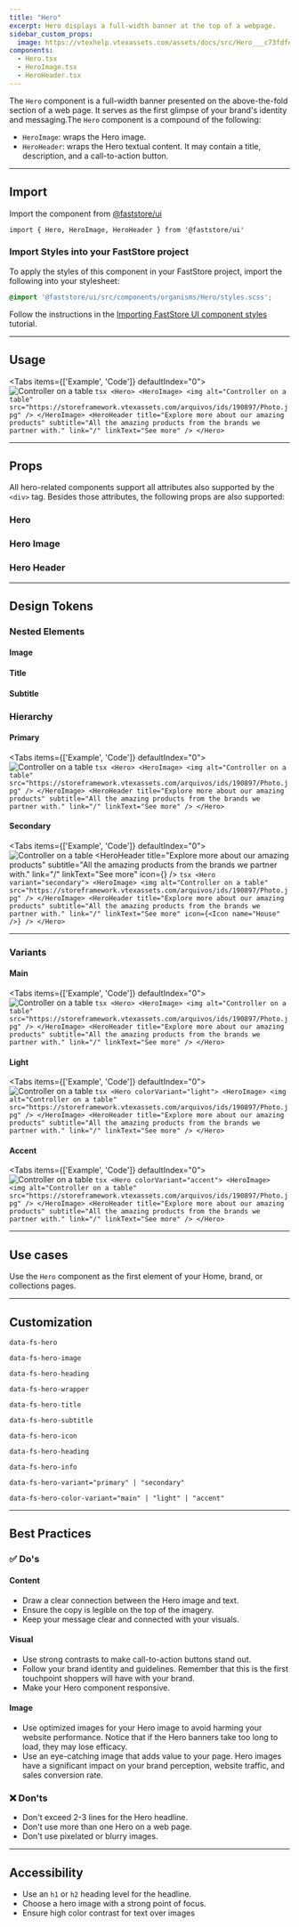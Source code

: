 ```yaml
---
title: "Hero"
excerpt: Hero displays a full-width banner at the top of a webpage.
sidebar_custom_props:
  image: https://vtexhelp.vtexassets.com/assets/docs/src/Hero___c73fdfe80ce87c2ccc4701c07e9d5398.png
components:
  - Hero.tsx
  - HeroImage.tsx
  - HeroHeader.tsx
---
```


The `Hero` component is a full-width banner presented on the above-the-fold section of a web page. It serves as the first glimpse of your brand's identity and messaging.The `Hero` component is a compound of the following:

- `HeroImage`: wraps the Hero image.
- `HeroHeader`: wraps the Hero textual content. It may contain a title, description, and a call-to-action button.

---

## Import

Import the component from [@faststore/ui](/docs/guides/faststore/components-index)

```tsx
import { Hero, HeroImage, HeroHeader } from '@faststore/ui'
```

### Import Styles into your FastStore project

To apply the styles of this component in your FastStore project, import the following into your stylesheet:

```scss
@import '@faststore/ui/src/components/organisms/Hero/styles.scss';
```

Follow the instructions in the [Importing FastStore UI component styles](https://developers.vtex.com/docs/guides/faststore/using-themes-importing-ui-components-styles) tutorial.

---

## Usage

<Tabs items={['Example', 'Code']} defaultIndex="0">
  <Tab>
    <OverviewSection>
      <Hero>
        <HeroImage>
          <img
            alt="Controller on a table"
            src="https://storeframework.vtexassets.com/arquivos/ids/190897/Photo.jpg"
          />
        </HeroImage>
        <HeroHeader
          title="Explore more about our amazing products"
          subtitle="All the amazing products from the brands we partner with."
          link="/"
          linkText="See more"
        />
      </Hero>
    </OverviewSection>
  </Tab>
  <Tab>
    ```tsx
    <Hero>
      <HeroImage>
        <img
          alt="Controller on a table"
          src="https://storeframework.vtexassets.com/arquivos/ids/190897/Photo.jpg"
        />
      </HeroImage>
      <HeroHeader
        title="Explore more about our amazing products"
        subtitle="All the amazing products from the brands we partner with."
        link="/"
        linkText="See more"
      />
    </Hero>
    ```
  </Tab>
</Tabs>

---

## Props

All hero-related components support all attributes also supported by the `<div>` tag.
Besides those attributes, the following props are also supported:

### Hero

<ComponentPropsSection component="Hero" />

### Hero Image

<ComponentPropsSection component="HeroImage" />

### Hero Header

<ComponentPropsSection component="HeroHeader" />

---

## Design Tokens

<TokenTable>
  <TokenRow token="--fs-hero-text-size" value="var(--fs-text-size-lead)" />
  <TokenRow token="--fs-hero-text-line-height" value="1.33" />
</TokenTable>

### Nested Elements

#### Image

<TokenTable>
  <TokenRow token="--fs-hero-image-border-radius" value="0" />
</TokenTable>

#### Title

<TokenTable>
  <TokenRow
    token="--fs-hero-title-padding"
    value="var(--fs-spacing-5) 0 var(--fs-spacing-6)"
  />
  <TokenRow
    token="--fs-hero-title-weight"
    value="var(--fs-text-weight-black)"
  />
  <TokenRow token="--fs-hero-title-line-height" value="1.1" />
</TokenTable>

#### Subtitle

<TokenTable>
  <TokenRow
    token="--fs-hero-subtitle-margin-top-mobile"
    value="var(--fs-spacing-2)"
  />
  <TokenRow
    token="--fs-hero-subtitle-margin-top-tablet"
    value="var(--fs-spacing-4)"
  />
  <TokenRow token="--fs-hero-subtitle-size" value="var(--fs-hero-text-size)" />
  <TokenRow
    token="--fs-hero-subtitle-line-height"
    value="var(--fs-hero-text-line-height)"
  />
</TokenTable>

### Hierarchy

#### Primary

<Tabs items={['Example', 'Code']} defaultIndex="0">
  <Tab>
    <OverviewSection>
      <Hero>
        <HeroImage>
          <img
            alt="Controller on a table"
            src="https://storeframework.vtexassets.com/arquivos/ids/190897/Photo.jpg"
          />
        </HeroImage>
        <HeroHeader
          title="Explore more about our amazing products"
          subtitle="All the amazing products from the brands we partner with."
          link="/"
          linkText="See more"
        />
      </Hero>
    </OverviewSection>
  </Tab>
  <Tab>
    ```tsx
    <Hero>
      <HeroImage>
        <img
          alt="Controller on a table"
          src="https://storeframework.vtexassets.com/arquivos/ids/190897/Photo.jpg"
        />
      </HeroImage>
      <HeroHeader
        title="Explore more about our amazing products"
        subtitle="All the amazing products from the brands we partner with."
        link="/"
        linkText="See more"
      />
    </Hero>
    ```
  </Tab>
</Tabs>

<TokenTable>
  <TokenRow token="--fs-hero-primary-image-height-mobile" value="15rem" />
  <TokenRow token="--fs-hero-primary-image-height-desktop" value="29rem" />
  <TokenRow
    token="--fs-hero-primary-title-size"
    value="var(--fs-text-size-title-huge)"
  />
</TokenTable>

#### Secondary

<Tabs items={['Example', 'Code']} defaultIndex="0">
  <Tab>
    <OverviewSection>
      <Hero variant="secondary">
        <HeroImage>
          <img
            alt="Controller on a table"
            src="https://storeframework.vtexassets.com/arquivos/ids/190897/Photo.jpg"
          />
        </HeroImage>
        <HeroHeader
          title="Explore more about our amazing products"
          subtitle="All the amazing products from the brands we partner with."
          link="/"
          linkText="See more"
          icon={<Icon name="House" />}
        />
      </Hero>
    </OverviewSection>
  </Tab>
  <Tab>
    ```tsx
    <Hero variant="secondary">
      <HeroImage>
        <img
          alt="Controller on a table"
          src="https://storeframework.vtexassets.com/arquivos/ids/190897/Photo.jpg"
        />
      </HeroImage>
      <HeroHeader
        title="Explore more about our amazing products"
        subtitle="All the amazing products from the brands we partner with."
        link="/"
        linkText="See more"
        icon={<Icon name="House" />}
      />
    </Hero>
    ```
  </Tab>
</Tabs>

<TokenTable>
  <TokenRow token="--fs-hero-secondary-image-height-mobile" value="11.25rem" />
  <TokenRow
    token="--fs-hero-secondary-image-height-desktop"
    value="14.188rem"
  />
  <TokenRow
    token="--fs-hero-secondary-title-size"
    value="var(--fs-text-size-title-page)"
  />
</TokenTable>

---

### Variants

#### Main

<Tabs items={['Example', 'Code']} defaultIndex="0">
  <Tab>
    <OverviewSection>
      <Hero>
        <HeroImage>
          <img
            alt="Controller on a table"
            src="https://storeframework.vtexassets.com/arquivos/ids/190897/Photo.jpg"
          />
        </HeroImage>
        <HeroHeader
          title="Explore more about our amazing products"
          subtitle="All the amazing products from the brands we partner with."
          link="/"
          linkText="See more"
        />
      </Hero>
    </OverviewSection>
  </Tab>
  <Tab>
    ```tsx
    <Hero>
      <HeroImage>
        <img
          alt="Controller on a table"
          src="https://storeframework.vtexassets.com/arquivos/ids/190897/Photo.jpg"
        />
      </HeroImage>
      <HeroHeader
        title="Explore more about our amazing products"
        subtitle="All the amazing products from the brands we partner with."
        link="/"
        linkText="See more"
      />
    </Hero>
    ```
  </Tab>
</Tabs>

<TokenTable>
  <TokenRow
    token="--fs-hero-main-bkg-color"
    value="var(--fs-color-primary-bkg)"
    isColor
  />
  <TokenRow
    token="--fs-hero-main-text-color"
    value="var(--fs-color-primary-text)"
    isColor
  />
</TokenTable>

#### Light

<Tabs items={['Example', 'Code']} defaultIndex="0">
  <Tab>
    <OverviewSection>
      <Hero colorVariant="light">
        <HeroImage>
          <img
            alt="Controller on a table"
            src="https://storeframework.vtexassets.com/arquivos/ids/190897/Photo.jpg"
          />
        </HeroImage>
        <HeroHeader
          title="Explore more about our amazing products"
          subtitle="All the amazing products from the brands we partner with."
          link="/"
          linkText="See more"
        />
      </Hero>
    </OverviewSection>
  </Tab>
  <Tab>
    ```tsx
    <Hero colorVariant="light">
      <HeroImage>
        <img
          alt="Controller on a table"
          src="https://storeframework.vtexassets.com/arquivos/ids/190897/Photo.jpg"
        />
      </HeroImage>
      <HeroHeader
        title="Explore more about our amazing products"
        subtitle="All the amazing products from the brands we partner with."
        link="/"
        linkText="See more"
      />
    </Hero>
    ```
  </Tab>
</Tabs>

<TokenTable>
  <TokenRow
    token="--fs-hero-light-bkg-color"
    value="var(--fs-color-secondary-bkg-light)"
    isColor
  />
  <TokenRow
    token="--fs-hero-light-text-color"
    value="var(--fs-color-text-display)"
    isColor
  />
</TokenTable>

#### Accent

<Tabs items={['Example', 'Code']} defaultIndex="0">
  <Tab>
    <OverviewSection>
      <Hero colorVariant="accent">
        <HeroImage>
          <img
            alt="Controller on a table"
            src="https://storeframework.vtexassets.com/arquivos/ids/190897/Photo.jpg"
          />
        </HeroImage>
        <HeroHeader
          title="Explore more about our amazing products"
          subtitle="All the amazing products from the brands we partner with."
          link="/"
          linkText="See more"
        />
      </Hero>
    </OverviewSection>
  </Tab>
  <Tab>
    ```tsx
    <Hero colorVariant="accent">
      <HeroImage>
        <img
          alt="Controller on a table"
          src="https://storeframework.vtexassets.com/arquivos/ids/190897/Photo.jpg"
        />
      </HeroImage>
      <HeroHeader
        title="Explore more about our amazing products"
        subtitle="All the amazing products from the brands we partner with."
        link="/"
        linkText="See more"
      />
    </Hero>
    ```
  </Tab>
</Tabs>

<TokenTable>
  <TokenRow
    token="--fs-hero-accent-bkg-color"
    value="var(--fs-color-highlighted-bkg)"
    isColor
  />
  <TokenRow
    token="--fs-hero-accent-text-color"
    value="var(--fs-hero-light-text-color)"
    globalValue="var(--fs-color-text-display)"
    isColor
  />
</TokenTable>

---

## Use cases

Use the `Hero` component as the first element of your Home, brand, or collections pages.

---

## Customization

`data-fs-hero`

`data-fs-hero-image`

`data-fs-hero-heading`

`data-fs-hero-wrapper`

`data-fs-hero-title`

`data-fs-hero-subtitle`

`data-fs-hero-icon`

`data-fs-hero-heading`

`data-fs-hero-info`

`data-fs-hero-variant="primary" | "secondary"`

`data-fs-hero-color-variant="main" | "light" | "accent"`

---

## Best Practices

### ✅ Do's

#### Content

- Draw a clear connection between the Hero image and text.
- Ensure the copy is legible on the top of the imagery.
- Keep your message clear and connected with your visuals.

#### Visual

- Use strong contrasts to make call-to-action buttons stand out.
- Follow your brand identity and guidelines. Remember that this is the first touchpoint shoppers will have with your brand.
- Make your Hero component responsive.

#### Image

- Use optimized images for your Hero image to avoid harming your website performance. Notice that if the Hero banners take too long to load, they may lose efficacy.
- Use an eye-catching image that adds value to your page. Hero images have a significant impact on your brand perception, website traffic, and sales conversion rate.

### ❌ Don'ts

- Don't exceed 2-3 lines for the Hero headline.
- Don't use more than one Hero on a web page.
- Don't use pixelated or blurry images.

---

## Accessibility

- Use an `h1` or `h2` heading level for the headline.
- Choose a hero image with a strong point of focus.
- Ensure high color contrast for text over images
